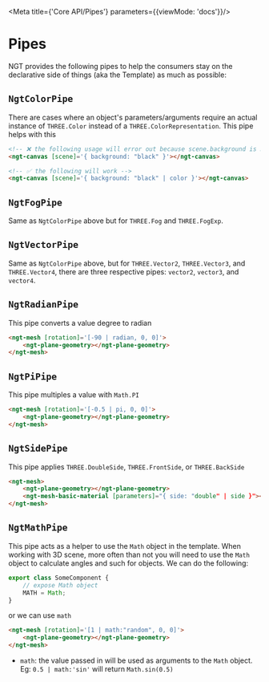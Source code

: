 
<Meta title={'Core API/Pipes'} parameters={{viewMode: 'docs'}}/>

# Pipes

NGT provides the following pipes to help the consumers stay on the declarative side of things (aka the Template) as much as possible:

## `NgtColorPipe`

There are cases where an object's parameters/arguments require an actual instance of `THREE.Color` instead of a `THREE.ColorRepresentation`. This pipe helps with this

```html
<!-- ❌ the following usage will error out because scene.background is not a THREE.Color -->
<ngt-canvas [scene]='{ background: "black" }'></ngt-canvas>

<!-- ✅ the following will work -->
<ngt-canvas [scene]='{ background: "black" | color }'></ngt-canvas>
```

## `NgtFogPipe`

Same as `NgtColorPipe` above but for `THREE.Fog` and `THREE.FogExp`.

## `NgtVectorPipe`

Same as `NgtColorPipe` above, but for `THREE.Vector2`, `THREE.Vector3`, and `THREE.Vector4`, there are three respective pipes: `vector2`, `vector3`, and `vector4`.

## `NgtRadianPipe`

This pipe converts a value degree to radian

```html
<ngt-mesh [rotation]='[-90 | radian, 0, 0]'>
    <ngt-plane-geometry></ngt-plane-geometry>
</ngt-mesh>
```

## `NgtPiPipe`

This pipe multiples a value with `Math.PI`

```html
<ngt-mesh [rotation]='[-0.5 | pi, 0, 0]'>
    <ngt-plane-geometry></ngt-plane-geometry>
</ngt-mesh>
```

## `NgtSidePipe`

This pipe applies `THREE.DoubleSide`, `THREE.FrontSide`, or `THREE.BackSide`

```html
<ngt-mesh>
    <ngt-plane-geometry></ngt-plane-geometry>
    <ngt-mesh-basic-material [parameters]="{ side: "double" | side }"></ngt-mesh-basic-material>
</ngt-mesh>
```

## `NgtMathPipe`

This pipe acts as a helper to use the `Math` object in the template. When working with 3D scene, more often than not you will need to use the `Math` object to calculate angles and such for objects. We can do the following:

```ts
export class SomeComponent {
    // expose Math object
    MATH = Math;
}
```

or we can use `math`

```html
<ngt-mesh [rotation]='[1 | math:"random", 0, 0]'>
    <ngt-plane-geometry></ngt-plane-geometry>
</ngt-mesh>
```

-   `math`: the value passed in will be used as arguments to the `Math` object. Eg: `0.5 | math:'sin'` will return `Math.sin(0.5)`
